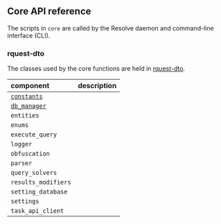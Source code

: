 ## Core API reference
The scripts in `core` are called by the Resolve daemon and command-line interface (CLI).

### rquest-dto
The classes used by the core functions are held in [rquest-dto](/resolve/core_api_ref/rquest-dto).

|component|description|
|:---|---:|
|[`constants`](/resolve/core_api_ref/constants)|    |
|[`db_manager`](/resolve/core_api_ref/db_manager)|   |
|`entities`|    |
|`enums`|   |
|`execute_query`|   |
|`logger`|   |
|`obfuscation`|   |
|`parser`|   |
|`query_solvers`|   |
|`results_modifiers`|  |
|`setting_database`|   |
|`settings`|   |
|`task_api_client`|   |
